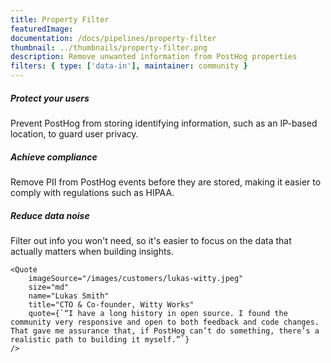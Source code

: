 ```yaml
---
title: Property Filter
featuredImage:
documentation: /docs/pipelines/property-filter
thumbnail: ../thumbnails/property-filter.png
description: Remove unwanted information from PostHog properties
filters: { type: ['data-in'], maintainer: community }
---
```


<Section
    divider={false}
    title="Remove unwanted information from PostHog properties to protect user privacy, comply with regulations or just eliminate noise."
    size="full"
    cols={3}
>
    <div>
        <h5>Protect your users</h5>
        <p>Prevent PostHog from storing identifying information, such as an IP-based location, to guard user privacy.</p>
    </div>
    <div>
        <h5>Achieve compliance</h5>
        <p>Remove PII from PostHog events before they are stored, making it easier to comply with regulations such as HIPAA.</p>
    </div>
        <div>
        <h5>Reduce data noise</h5>
        <p>Filter out info you won't need, so it's easier to focus on the data that actually matters when building insights.</p>
    </div>
</Section>


    <Quote
        imageSource="/images/customers/lukas-witty.jpeg"
        size="md"
        name="Lukas Smith"
        title="CTO & Co-founder, Witty Works"
        quote={`“I have a long history in open source. I found the community very responsive and open to both feedback and code changes. That gave me assurance that, if PostHog can’t do something, there’s a realistic path to building it myself.”`}
    />


<TutorialsSlider topic="property-filter" />

<Documentation />
